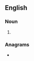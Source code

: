 {{also|pitas|pitás}}
==English==

===Noun===
{{head|en|noun form}}

# {{plural of|PITA|lang=en}}

===Anagrams===
* {{anagrams|en|a=aipst|Paits|patis|tapis}}